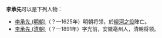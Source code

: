 '''李承先'''可以是下列人物：
*[[李承先_(明朝)|李承先 (明朝)]]（？—1625年）明朝将领，於[[柳河之役|柳河之役]]陣亡。
*[[李承先_(清朝)|李承先 (清朝)]]（？—1891年）字光前，安徽亳州人，清朝将领。

{{disambig|Cat=三字李姓人名消歧义}}